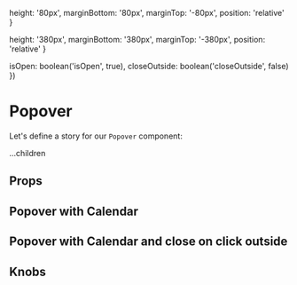 
  height: '80px',
  marginBottom: '80px',
  marginTop: '-80px',
  position: 'relative'
}

  height: '380px',
  marginBottom: '380px',
  marginTop: '-380px',
  position: 'relative'
}

  isOpen: boolean('isOpen', true),
  closeOutside: boolean('closeOutside', false)
})

<Meta title="Atoms/Popover" component={Popover} />

# Popover

Let's define a story for our `Popover` component:

<Preview>
  <Story name="Default">
    <div style={stylesStoryDefault}>
      <Popover isOpen>
        <span>...children</span>
      </Popover>
    </div>
  </Story>
</Preview>

## Props

<Props of={Popover} />

## Popover with Calendar

<Preview>
  <Story name="With calendar">
    <div style={stylesStoryCalendar}>
      <Popover isOpen>
        <Calendar />
      </Popover>
    </div>
  </Story>
</Preview>

## Popover with Calendar and close on click outside

<Preview>
  <Story name="With calendar and close on click outside">
    <div style={stylesStoryCalendar}>
      <Popover isOpen closeOutside>
        <Calendar />
      </Popover>
    </div>
  </Story>
</Preview>

## Knobs

<Preview>
  <Story name="Knobs">
    <div style={stylesStoryCalendar}>
      <Popover {...knobsProps()}>
        <Calendar />
      </Popover>
    </div>
  </Story>
</Preview>
